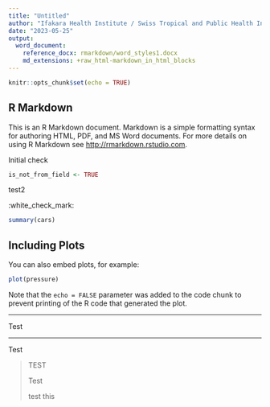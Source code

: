 ```yaml
---
title: "Untitled"
author: "Ifakara Health Institute / Swiss Tropical and Public Health Institute"
date: "2023-05-25"
output:
  word_document:
    reference_docx: rmarkdown/word_styles1.docx
    md_extensions: +raw_html-markdown_in_html_blocks
---
```


```r
knitr::opts_chunk$set(echo = TRUE)
```

## R Markdown

This is an R Markdown document. Markdown is a simple formatting syntax for authoring HTML, PDF, and MS Word documents. For more details on using R Markdown see <http://rmarkdown.rstudio.com>.

::: {custom-style="redparagraph"}
Initial check
:::

```r
is_not_from_field <- TRUE
```

[test2]{custom-style="underlined"}

:white_check_mark:

```r
summary(cars)
```

## Including Plots

You can also embed plots, for example:

```r
plot(pressure)
```

Note that the `echo = FALSE` parameter was added to the code chunk to prevent printing of the R code that generated the plot.

---

Test

---

Test

> TEST
>
> Test
>
> test this
